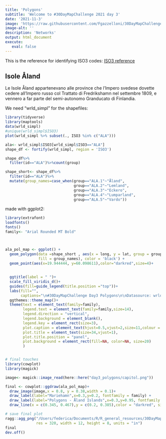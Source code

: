 ```yaml
---
title: 'Polygons'
subtitle: 'Welcome to #30DayMapChallenge 2021 day 3'
date: '2021-11-3'
image: 'https://raw.githubusercontent.com/Fgazzelloni/30DayMapChallenge/master/2021/day3_polygons/day3_polygons.png'
image-alt: ''
description: 'Networks'
output: html_document
execute: 
   eval: false
---
```



This is the reference for identifying ISO3 codes:
[ISO3 reference](https://it.wikipedia.org/wiki/ISO_3166-1_alpha-3)


## Isole Åland
Le Isole Åland appartenevano alle province che l'Impero svedese dovette cedere all'Impero russo col Trattato di Fredrikshamn nel settembre 1809, e vennero a far parte del semi-autonomo Granducato di Finlandia.


We need "wrld_simpl" for the shapefiles:
```r
library(tidyverse)
library(maptools)
data(wrld_simpl)
#unique(wrld_simpl$ISO3)
plot(wrld_simpl %>% subset(., ISO3 %in% c("ALA")))
```


```r
ala<- wrld_simpl$ISO3[wrld_simpl$ISO3=="ALA"]
shape_df <- fortify(wrld_simpl, region = 'ISO3')

shape_df%>%
  filter(id=="ALA")%>%count(group)

shape_short<- shape_df%>%
  filter(id=="ALA")%>%
  mutate(group_names=case_when(group=="ALA.1"~"Åland",
                               group=="ALA.2"~"Lemland",
                               group=="ALA.3"~"Eckero",
                               group=="ALA.4"~"Lumparland",
                               group=="ALA.5"~"Vardo"))
```


made with ggplot2:
```r
library(extrafont)
loadfonts()
fonts()
family<- "Arial Rounded MT Bold"



ala_pol_map <- ggplot() +
  geom_polygon(data =shape_short , aes(x = long, y = lat, group = group_names, 
               fill = group_names), color = 'black') +
  geom_point(aes(x=19.944444, y=60.098611),color="darkred",size=4)+
  
  
  ggtitle(label = " ")+
  scale_fill_viridis_d()+
  guides(fill=guide_legend(title.position ="top"))+
  labs(fill="",
       captions="\n#30DayMapChallenge Day3 Polygons\n\nDatasource: wrld_simpl {maptools} - Infographics: Federica Gazzelloni\n")+
  ggthemes::theme_map()+
  theme(text = element_text(family=family),
        legend.text = element_text(family=family,size=14),
        legend.direction = "vertical",
        legend.background = element_blank(),
        legend.key = element_rect(size=3),
        plot.caption = element_text(hjust=0.5,vjust=2,size=11,colour = "black",family=family),
        plot.title = element_text(size=34,vjust=1),
        plot.title.position = "panel",
        plot.background = element_rect(fill=NA, color=NA, size=20)
        )


# final touches
library(cowplot)
library(magick)

image<- magick::image_read(here::here("day3_polygons/capitol.png"))

final <- cowplot::ggdraw(ala_pol_map)+
  draw_image(image,x = 0.8, y = 0.38,width = 0.1)+
  draw_label(label="Mariehamn",x=0.3,y=0.2, fontfamily = family) +
  draw_label(label="Polygons - Åland Islands",x=0.3,y=0.95, fontfamily = family,size=40) +
  draw_line(x = c(0.345, 0.467),y = c(0.2, 0.385),color = "darkred", size = 0.5)

# save final plot
ragg::agg_png("/Users/federica/Documents/R/R_general_resources/30DayMapChallenge/day3_polygons/polygons.png",
              res = 320, width = 12, height = 8, units = "in")
final
dev.off()
```





